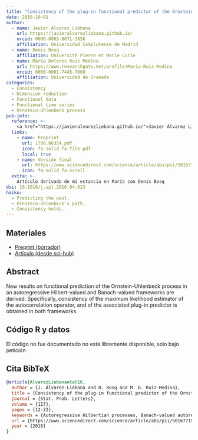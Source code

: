```yaml
---
title: "Consistency of the plug-in functional predictor of the Ornstein–Uhlenbeck process in Hilbert and Banach spaces"
date: 2016-10-01
author:
  - name: Javier Álvarez Liébana
    url: https://javieralvarezliebana.github.io/
    orcid: 0000-0003-0671-3856
    affiliation: Universidad Complutense de Madrid
  - name: Denis Bosq
    affiliation: Universitè Pierre et Marie Curie
  - name: María Dolores Ruiz Medina
    url: https://www.researchgate.net/profile/Maria-Ruiz-Medina
    orcid: 0000-0001-7445-7060
    affiliation: Universidad de Granada
categories: 
  - Consistency
  - Dimension reduction
  - Functional data
  - Functional time series
  - Ornstein-Uhlenbeck process
pub-info:
  reference: >-
    <a href="https://javieralvarezliebana.github.io/">Javier Álvarez Liébana</a>, Denis Bosq, <a href="https://www.researchgate.net/profile/Maria-Ruiz-Medina">María Dolores Ruiz Medina</a>, «Consistency of the plug-in functional predictor of the Ornstein–Uhlenbeck process in Hilbert and Banach spaces», <em>Stat. Prob. Letters</em> 117, 12–22 (2017), doi: <a href="https://doi.org/10.1016/j.spl.2016.04.023"><code>10.1016/j.spl.2016.04.023</code></a>
  links:
    - name: Preprint
      url: 1706.06354.pdf
      icon: fa-solid fa-file-pdf
      local: true
    - name: Versión final
      url: https://www.sciencedirect.com/science/article/abs/pii/S016771521630044X
      icon: fa-solid fa-scroll
  extra: >-
    Artículo derivado de mi estancia en París con Denis Bosq
doi: 10.1016/j.spl.2016.04.023
haiku:
  - Predicting the past,
  - Ornstein-Uhlenbeck's path,
  - Consistency holds.
---
```


## Materiales

- [Preprint (borrador)](1706.06354.pdf)
- [Artículo (desde sci-hub)](10.1016@j.spl.2016.04.023.pdf)


## Abstract

New results on functional prediction of the Ornstein-Uhlenbeck process in an autoregressive Hilbert-valued and Banach-valued frameworks are derived. Specifically, consistency of the maximum likelihood estimator of the autocorrelation operator, and of the associated plug-in predictor is obtained in both frameworks.

## Código R y datos

El código no fue documentado no está libremente disponible, solo bajo petición


## Cita BibTeX

```bibtex
@article{AlvarezLiebanaetal16,
  author = {J. Álvarez-Liébana and D. Bosq and M. D. Ruiz-Medina},
  title = {Consistency of the plug-in functional predictor of the Ornstein–Uhlenbeck process in Hilbert and Banach spaces},
  journal = {Stat. Prob. Letters},
  volume = {117},
  pages = {12-22},
  keywords = {Autoregressive Hilbertian processes, Banach-valued autoregressive processes, consistency, maximum likelihood parameter estimator, ornstein–Uhlenbeck process},
  url = {https://www.sciencedirect.com/science/article/abs/pii/S016771521630044X},
  year = {2016}
}
```